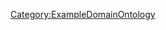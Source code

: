 <includeonly>{{METADATA|Keywords={{{HasKeyword|}}}|HasEntityTitle={{{HasEntityTitle}}}|HasEntityBlurb={{{HasEntityBlurb|}}}|HasEntityType=UseCase}}
{{Annotation
|AnnotationPredicate=ConcernsAspect
|AnnotationObjects={{{ConcernsAspects|}}}
}}
{{Annotation
|AnnotationPredicate=IsCarriedOutBy
|AnnotationObjects={{{IsCarriedOutBy|}}}
}}
</includeonly>
<noinclude>[[Category:ExampleDomainOntology]]</noinclude>
